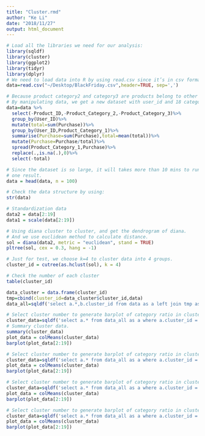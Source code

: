```yaml
---
title: "Cluster.rmd"
author: "Ke Li"
date: "2018/11/27"
output: html_document
---
```



```r
# Load all the libraries we need for our analysis:
library(sqldf)
library(cluster)
library(ggplot2)
library(tidyr)
library(dplyr)
# We need to load data into R by using read.csv since it’s in csv format.
data=read.csv("~/Desktop/BlackFriday.csv",header=TRUE, sep=',')

# Because product category2 and category3 are products belong to other catagory, it recalculate same product, we drop these two category.
# By manipulating data, we get a new dataset with user_id and 18 category1 ratios for each user.
data=data %>%
  select(-Product_ID,-Product_Category_2,-Product_Category_3)%>%
  group_by(User_ID)%>%
  mutate(total=sum(Purchase))%>%
  group_by(User_ID,Product_Category_1)%>%
  summarise(Purchase=sum(Purchase),total=mean(total))%>%
  mutate(Purchase=Purchase/total)%>%
  spread(Product_Category_1,Purchase)%>%
  replace(.,is.na(.),0)%>%
  select(-total)

# Since the dataset is so large, it will takes more than 10 mins to run, we choose first 100 data to just show 
# one result.
data = head(data, n = 100)

```

```r
# Check the data structure by using: 
str(data)

```

```r
# Standardization data
data2 = data[2:19]
data1 = scale(data[2:19])

# Using diana cluster to cluster, and get the dendrogram of diana.
# And we use euclidean method to calculate distance.
sol = diana(data2, metric = "euclidean", stand = TRUE)
pltree(sol, cex = 0.3, hang = -1)
```



```r
# Just for test, we choose k=4 to cluster data into 4 groups.
cluster_id = cutree(as.hclust(sol), k = 4)

# Check the number of each cluster
table(cluster_id)
```

```r
data_cluster = data.frame(cluster_id)
tmp=cbind(cluster_id=data_cluster$cluster_id,data)
data_all=sqldf('select a.*,b.cluster_id from data as a left join tmp as b on a.User_ID=b.User_ID')

# Select cluster number to generate barplot of category ratio in cluster 1. 
cluster_data=sqldf('select a.* from data_all as a where a.cluster_id = 1')
# Summary cluster data.
summary(cluster_data)
plot_data = colMeans(cluster_data)
barplot(plot_data[2:19])

# Select cluster number to generate barplot of category ratio in cluster 2. 
cluster_data=sqldf('select a.* from data_all as a where a.cluster_id = 2')
plot_data = colMeans(cluster_data)
barplot(plot_data[2:19])

# Select cluster number to generate barplot of category ratio in cluster 3. 
cluster_data=sqldf('select a.* from data_all as a where a.cluster_id = 3')
plot_data = colMeans(cluster_data)
barplot(plot_data[2:19])

# Select cluster number to generate barplot of category ratio in cluster 4. 
cluster_data=sqldf('select a.* from data_all as a where a.cluster_id = 4')
plot_data = colMeans(cluster_data)
barplot(plot_data[2:19])
```


